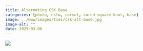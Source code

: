 ```yaml
---
title: Alternating CSK Base
categories: [photo, nsfw, corset, cored square knot, base]
image: ../www/images/ties/csk-alt-base.jpg
image-alt: ""
date: 2025-03-06
---
```



![](../www/images/ties/csk-alt-base.jpg)

